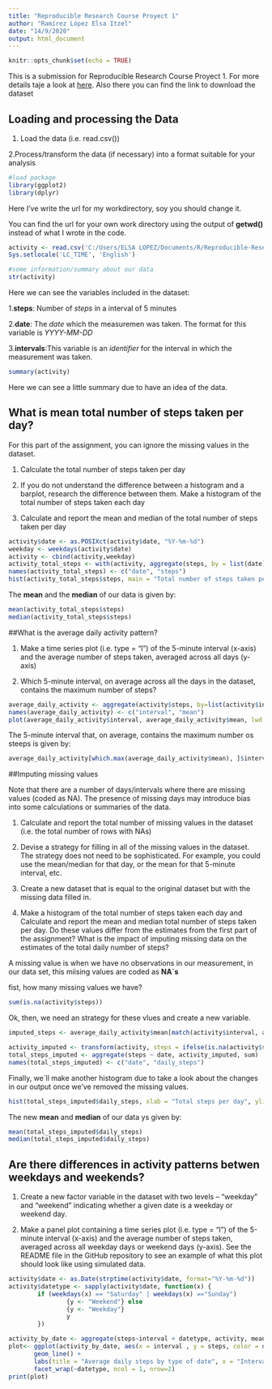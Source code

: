 ```yaml
---
title: "Reproducible Research Course Proyect 1"
author: "Ramírez López Elsa Itzel"
date: "14/9/2020"
output: html_document
---
```


```r
knitr::opts_chunk$set(echo = TRUE)
```
This is a submission for Reproducible Research Course Proyect 1. For more details taje a look at [here](https://github.com/ItzelRamlo/RepData_PeerAssessment1/blob/master/README.md). Also there you can find the link to download the dataset

## Loading and processing the Data 
1. Load the data (i.e. \color{red}{\verb|read.csv()|}read.csv())

2.Process/transform the data (if necessary) into a format suitable for your analysis

```r
#load package
library(ggplot2)
library(dplyr)
```
Here I've write the url for my workdirectory, soy you should change it. 

You can find the url for your own work directory using the output of **getwd()** instead of what I wrote in the code.

```r
activity <- read.csv('C:/Users/ELSA LOPEZ/Documents/R/Reproducible-Research-Course-Proyect-1/activity.csv')
Sys.setlocale('LC_TIME', 'English')
```

```r
#some information/summary about our data
str(activity)
```
Here we can see the variables included in the dataset:

1.**steps**: Number of *steps* in a interval of 5 minutes 

2.**date**: The *date* which the measuremen was taken. The format for this variable is *YYYY-MM-DD*

3.**intervals**:This variable is an *identifier* for the interval in which the measurement was taken. 

```r
summary(activity)
```
Here we can see a little summary due to have an idea of the data.

## What is mean total number of steps taken per day?

For this part of the assignment, you can ignore the missing values in the dataset.

1. Calculate the total number of steps taken per day

2. If you do not understand the difference between a histogram and a barplot, research the difference between them. Make a histogram 
of the total number of steps taken each day

3. Calculate and report the mean and median of the total number of steps taken per day
```r
activity$date <- as.POSIXct(activity$date, "%Y-%m-%d")
weekday <- weekdays(activity$date)
activity <- cbind(activity,weekday)
activity_total_steps <- with(activity, aggregate(steps, by = list(date), FUN = sum, na.rm = TRUE))
names(activity_total_steps) <- c("date", "steps")
hist(activity_total_steps$steps, main = "Total number of steps taken per day", xlab = "Total steps taken per day", ylim = c(0,20), breaks = seq(0,25000, by=2500))
```

The **mean** and the **median** of our data is given by:

```r
mean(activity_total_steps$steps)
median(activity_total_steps$steps)
```


##What is the average daily activity pattern?

1. Make a time series plot (i.e. \color{red}{\verb|type = "l"|}type = "l") of the 5-minute interval (x-axis) and the average number of steps taken, averaged across all days (y-axis)

2. Which 5-minute interval, on average across all the days in the dataset, contains the maximum number of steps?

```r
average_daily_activity <- aggregate(activity$steps, by=list(activity$interval), FUN=mean, na.rm=TRUE)
names(average_daily_activity) <- c("interval", "mean")
plot(average_daily_activity$interval, average_daily_activity$mean, lwd = 2, xlab="Interval", ylab="Average number of steps", main="Average number of steps per intervals")

```
The 5-minute interval that, on average, contains the maximum number os steeps is given by:
```r
average_daily_activity[which.max(average_daily_activity$mean), ]$interval
```

##Imputing missing values

Note that there are a number of days/intervals where there are missing values (coded as \color{red}{\verb|NA|}NA). The presence of missing days may introduce bias into some calculations or summaries of the data.

1. Calculate and report the total number of missing values in the dataset (i.e. the total number of rows with \color{red}{\verb|NA|}NAs)

2. Devise a strategy for filling in all of the missing values in the dataset. The strategy does not need to be sophisticated. For example, you could use the mean/median for that day, or the mean for that 5-minute interval, etc.

3. Create a new dataset that is equal to the original dataset but with the missing data filled in.

4. Make a histogram of the total number of steps taken each day and Calculate and report the mean and median total number of steps taken per day. Do these values differ from the estimates from the first part of the assignment? What is the impact of imputing missing data on the estimates of the total daily number of steps?


A missing value is when we have no observations in our measurement, in our data set, this miising values are coded as **NA´s**

fist, how many missing values we have?

```r
sum(is.na(activity$steps))
```
 Ok, then, we need an strategy for these vlues and create a new variable. 

```r
imputed_steps <- average_daily_activity$mean[match(activity$interval, average_daily_activity$interval)] 

activity_imputed <- transform(activity, steps = ifelse(is.na(activity$steps), yes = imputed_steps, no = activity$steps))
total_steps_imputed <- aggregate(steps ~ date, activity_imputed, sum)
names(total_steps_imputed) <- c("date", "daily_steps")
```
Finally, we´ll make another histogram due to take a look about the changes in our output once we've removed the missing values. 
```r
hist(total_steps_imputed$daily_steps, xlab = "Total steps per day", ylim = c(0,30), main = "Total number of steps taken each day", breaks = seq(0,25000,by=2500))
```

The new **mean** and **median** of our data ys given by:

```r
mean(total_steps_imputed$daily_steps)
median(total_steps_imputed$daily_steps)
```
##  Are there differences in activity patterns betwen weekdays and weekends?

1. Create a new factor variable in the dataset with two levels – “weekday” and “weekend” indicating whether a given date is a weekday or weekend day.

2. Make a panel plot containing a time series plot (i.e. \color{red}{\verb|type = "l"|}type = "l") of the 5-minute interval (x-axis) and the average number of steps taken, averaged across all weekday days or weekend days (y-axis). See the README file in the GitHub repository to see an example of what this plot should look like using simulated data.

```r
activity$date <- as.Date(strptime(activity$date, format="%Y-%m-%d"))
activity$datetype <- sapply(activity$date, function(x) {
        if (weekdays(x) == "Saturday" | weekdays(x) =="Sunday") 
                {y <- "Weekend"} else 
                {y <- "Weekday"}
                y
        })
```

```r
activity_by_date <- aggregate(steps~interval + datetype, activity, mean, na.rm = TRUE)
plot<- ggplot(activity_by_date, aes(x = interval , y = steps, color = datetype)) +
       geom_line() +
       labs(title = "Average daily steps by type of date", x = "Interval", y = "Average number of steps") +
       facet_wrap(~datetype, ncol = 1, nrow=2)
print(plot)
```

